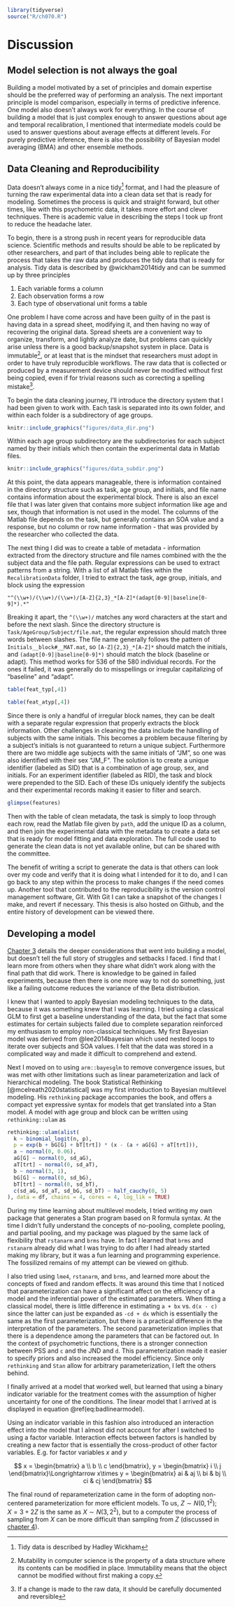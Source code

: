 ```r
library(tidyverse)
source("R/ch070.R")
```


# Discussion {#discussion}

## Model selection is not always the goal

Building a model motivated by a set of principles and domain expertise should be the preferred way of performing an analysis. The next important principle is model comparison, especially in terms of predictive inference. One model also doesn't always work for everything. In the course of building a model that is just complex enough to answer questions about age and temporal recalibration, I mentioned that intermediate models could be used to answer questions about average effects at different levels. For purely predictive inference, there is also the possibility of Bayesian model averaging (BMA) and other ensemble methods.

## Data Cleaning and Reproducibility

Data doesn't always come in a nice tidy^[Tidy data is described by Hadley Wickham] format, and I had the pleasure of turning the raw experimental data into a clean data set that is ready for modeling. Sometimes the process is quick and straight forward, but other times, like with this psychometric data, it takes more effort and clever techniques. There is academic value in describing the steps I took up front to reduce the headache later.

To begin, there is a strong push in recent years for reproducible data science. Scientific methods and results should be able to be replicated by other researchers, and part of that includes being able to replicate the process that takes the raw data and produces the tidy data that is ready for analysis. Tidy data is described by @wickham2014tidy and can be summed up by three principles

1. Each variable forms a column
2. Each observation forms a row
3. Each type of observational unit forms a table

One problem I have come across and have been guilty of in the past is having data in a spread sheet, modifying it, and then having no way of recovering the original data. Spread sheets are a convenient way to organize, transform, and lightly analyze date, but problems can quickly arise unless there is a good backup/snapshot system in place. Data is immutable^[Mutability in computer science is the property of a data structure where its contents can be modified in place. Immutability means that the object cannot be modified without first making a copy.], or at least that is the mindset that researchers must adopt in order to have truly reproducible workflows. The raw data that is collected or produced by a measurement device should never be modified without first being copied, even if for trivial reasons such as correcting a spelling mistake^[If a change is made to the raw data, it should be carefully documented and reversible].

To begin the data cleaning journey, I'll introduce the directory system that I had been given to work with. Each task is separated into its own folder, and within each folder is a subdirectory of age groups.


```r
knitr::include_graphics("figures/data_dir.png")
```


Within each age group subdirectory are the subdirectories for each subject named by their initials which then contain the experimental data in Matlab files.


```r
knitr::include_graphics("figures/data_subdir.png")
```


At this point, the data appears manageable, there is information contained in the directory structure such as task, age group, and initials, and file name contains information about the experimental block. There is also an excel file that I was later given that contains more subject information like age and sex, though that information is not used in the model. The columns of the Matlab file depends on the task, but generally contains an SOA value and a response, but no column or row name information - that was provided by the researcher who collected the data. 

The next thing I did was to create a table of metadata - information extracted from the directory structure and file names combined with the the subject data and the file path. Regular expressions can be used to extract patterns from a string. With a list of all Matlab files within the `RecalibrationData` folder, I tried to extract the task, age group, initials, and block using the expression

```
"^(\\w+)/(\\w+)/(\\w+)/[A-Z]{2,3}_*[A-Z]*(adapt[0-9]|baseline[0-9]*).*"
```

Breaking it apart, the `^(\\w+)/` matches any word characters at the start and before the next slash. Since the directory structure is `Task/AgeGroup/Subject/file.mat`, the regular expression should match three words between slashes. The file name generally follows the pattern of `Initials__block#__MAT.mat`, so `[A-Z]{2,3}_*[A-Z]*` should match the initials, and `(adapt[0-9]|baseline[0-9]*)` should match the block (baseline or adapt). This method works for $536$ of the $580$ individual records. For the ones it failed, it was generally do to misspellings or irregular capitalizing of "baseline" and "adapt".

```r
table(feat_typ[,4])
```

```r
table(feat_atyp[,4])
```

Since there is only a handful of irregular block names, they can be dealt with a separate regular expression that properly extracts the block information. Other challenges in cleaning the data include the handling of subjects with the same initials. This becomes a problem because filtering by a subject's initials is not guaranteed to return a unique subject. Furthermore there are two middle age subjects with the same initials of "JM", so one was also identified with their sex "JM_F". The solution is to create a unique identifier (labeled as SID) that is a combination of age group, sex, and initials. For an experiment identifier (labeled as RID), the task and block were prepended to the SID. Each of these IDs uniquely identify the subjects and their experimental records making it easier to filter and search.


```r
glimpse(features)
```


Then with the table of clean metadata, the task is simply to loop through each row, read the Matlab file given by `path`, add the unique ID as a column, and then join the experimental data with the metadata to create a data set that is ready for model fitting and data exploration. The full code used to generate the clean data is not yet available online, but can be shared with the committee.

The benefit of writing a script to generate the data is that others can look over my code and verify that it is doing what I intended for it to do, and I can go back to any step within the process to make changes if the need comes up. Another tool that contributed to the reproducibility is the version control management software, Git. With Git I can take a snapshot of the changes I make, and revert if necessary. This thesis is also hosted on Github, and the entire history of development can be viewed there.

## Developing a model

[Chapter 3](#workflow) details the deeper considerations that went into building a model, but doesn't tell the full story of struggles and setbacks I faced. I find that I learn more from others when they share what didn't work along with the final path that did work. There is knowledge to be gained in failed experiments, because then there is one more way to not do something, just like a failing outcome reduces the variance of the Beta distribution.

I knew that I wanted to apply Bayesian modeling techniques to the data, because it was something knew that I was learning. I tried using a classical GLM to first get a baseline understanding of the data, but the fact that some estimates for certain subjects failed due to complete separation reinforced my enthusiasm to employ non-classical techniques. My first Bayesian model was derived from @lee2014bayesian which used nested loops to iterate over subjects and SOA values. I felt that the data was stored in a complicated way and made it difficult to comprehend and extend.

Next I moved on to using `arm::bayesglm` to remove convergence issues, but was met with other limitations such as linear parameterization and lack of hierarchical modeling. The book Statistical Rethinking [@mcelreath2020statistical] was my first introduction to Bayesian multilevel modeling. His `rethinking` package accompanies the book, and offers a compact yet expressive syntax for models that get translated into a Stan model. A model with age group and block can be written using `rethinking::ulam` as


```r
rethinking::ulam(alist(
  k ~ binomial_logit(n, p),
  p = exp(b + bG[G] + bT[trt]) * (x - (a + aG[G] + aT[trt])),
  a ~ normal(0, 0.06),
  aG[G] ~ normal(0, sd_aG),
  aT[trt] ~ normal(0, sd_aT),
  b ~ normal(3, 1),
  bG[G] ~ normal(0, sd_bG),
  bT[trt] ~ normal(0, sd_bT),
  c(sd_aG, sd_aT, sd_bG, sd_bT) ~ half_cauchy(0, 5)
), data = df, chains = 4, cores = 4, log_lik = TRUE)
```


During my time learning about multilevel models, I tried writing my own package that generates a Stan program based on R formula syntax. At the time I didn't fully understand the concepts of no-pooling, complete pooling, and partial pooling, and my package was plagued by the same lack of flexibility that `rstanarm` and `brms` have. In fact I learned that `brms` and `rstanarm` already did what I was trying to do after I had already started making my library, but it was a fun learning and programming experience. The fossilized remains of my attempt can be viewed on github.

I also tried using `lme4`, `rstanarm`, and `brms`, and learned more about the concepts of fixed and random effects. It was around this time that I noticed that parameterization can have a significant affect on the efficiency of a model and the inferential power of the estimated parameters. When fitting a classical model, there is little difference in estimating `a + bx` vs. `d(x - c)` since the latter can just be expanded as `-cd + dx` which is essentially the same as the first parameterization, but there is a practical difference in the interpretation of the parameters. The second parameterization implies that there is a dependence among the parameters that can be factored out. In the context of psychometric functions, there is a stronger connection between PSS and `c` and the JND and `d`. This parameterization made it easier to specify priors and also increased the model efficiency. Since only `rethinking` and `Stan` allow for arbitrary parameterization, I left the others behind.

I finally arrived at a model that worked well, but learned that using a binary indicator variable for the treatment comes with the assumption of higher uncertainty for one of the conditions. The linear model that I arrived at is displayed in equation \@ref(eq:badlinearmodel).


\begin{equation}
  \theta = \exp(\beta + \beta_G +(\beta_T + \beta_{TG})\times trt) \left[x - (\alpha + \alpha_G + (\alpha_T + \alpha_{TG})\times trt)\right]
  (\#eq:badlinearmodel)
\end{equation}


Using an indicator variable in this fashion also introduced an interaction effect into the model that I almost did not account for after I switched to using a factor variable. Interaction effects between factors is handled by creating a new factor that is essentially the cross-product of other factor variables. E.g. for factor variables $x$ and $y$

$$
x = \begin{bmatrix}
a \\
b \\
c
\end{bmatrix}, y =  \begin{bmatrix}
i \\
j
\end{bmatrix}\Longrightarrow x\times y = 
\begin{bmatrix}
ai & aj \\
bi & bj \\
ci & cj
\end{bmatrix}
$$

The final round of reparameterization came in the form of adopting non-centered parameterization for more efficient models. To us, $Z \sim N(0, 1^2);\quad X = 3 + 2Z$ is the same as $X \sim N(3, 2^2)$, but to a computer the process of sampling from $X$ can be more difficult than sampling from $Z$ (discussed in [chapter 4](#model-checking)).
